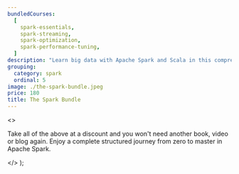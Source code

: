 ```yaml
---
bundledCourses:
  [
    spark-essentials,
    spark-streaming,
    spark-optimization,
    spark-performance-tuning,
  ]
description: "Learn big data with Apache Spark and Scala in this comprehensive bundle: batch, streaming, Spark optimization, performance tuning and more."
grouping:
  category: spark
  ordinal: 5
image: ./the-spark-bundle.jpeg
price: 180
title: The Spark Bundle
---
```


  <>
    <p>
      Take all of the above at a discount and you won't need another book, video
      or blog again. Enjoy a complete structured journey from zero to master in
      Apache Spark.
    </p>
  </>
);

